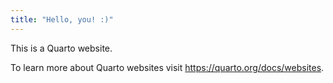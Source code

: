 ```yaml
---
title: "Hello, you! :)"
---
```


This is a Quarto website.

To learn more about Quarto websites visit <https://quarto.org/docs/websites>.
